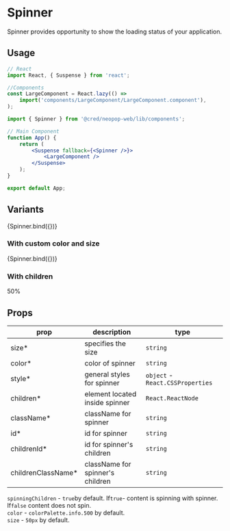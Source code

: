 
<Meta title="Components/Spinner" component={Spinner} />

# Spinner

Spinner provides opportunity to show the loading status of your application.

## Usage

```jsx
// React
import React, { Suspense } from 'react';

//Components
const LargeComponent = React.lazy(() =>
    import('components/LargeComponent/LargeComponent.component'),
);

import { Spinner } from '@cred/neopop-web/lib/components';

// Main Component
function App() {
    return (
        <Suspense fallback={<Spinner />}>
            <LargeComponent />
        </Suspense>
    );
}

export default App;
```

## Variants

<Canvas>
    <Story name="Spinner" args={{ children: '' }}>
        {Spinner.bind({})}
    </Story>
</Canvas>

### With custom color and size

<Canvas>
    <Story name="Custom spinner" args={{ color: 'red', size: '70px' }}>
        {Spinner.bind({})}
    </Story>
</Canvas>

### With children

<Canvas>
    <Story name="Spinner with children">
        <Spinner color="rgba(156,200,245)" spinningChildren={false} style={{ cursor: 'pointer' }}>
            <a style={{ color: '#999999', userSelect: 'none' }}>50%</a>
        </Spinner>
    </Story>
</Canvas>

## Props

<div style={{overflowX: 'auto'}}>

| prop                | description                      | type                             |
| ------------------- | -------------------------------- | -------------------------------- |
| size\*              | specifies the size               | `string`                         |
| color\*             | color of spinner                 | `string`                         |
| style\*             | general styles for spinner       | `object` - `React.CSSProperties` |
| children\*          | element located inside spinner   | `React.ReactNode`                |
| className\*         | className for spinner            | `string`                         |
| id\*                | id for spinner                   | `string`                         |
| childrenId\*        | id for spinner's children        | `string`                         |
| childrenClassName\* | className for spinner's children | `string`                         |

</div>

`spinningChildren` - `true`by default. If`true`- content is spinning with spinner. If`false` content does not spin. <br/>
`color` - `colorPalette.info.500` by default.<br/>
`size` - `50px` by default.
